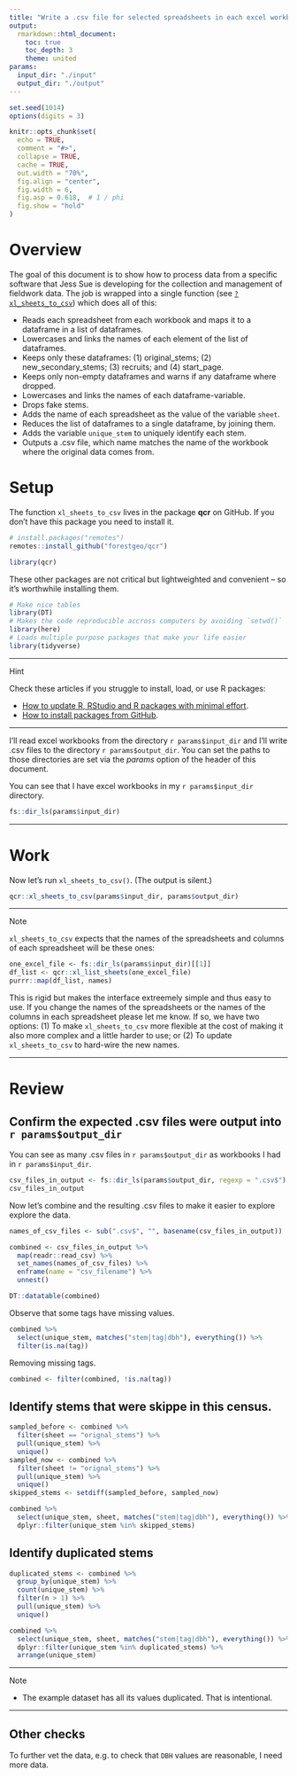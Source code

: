 ```yaml
---
title: "Write a .csv file for selected spreadsheets in each excel workbook"
output: 
  rmarkdown::html_document:
    toc: true
    toc_depth: 3
    theme: united
params:
  input_dir: "./input"
  output_dir: "./output"
---
```


```r
set.seed(1014)
options(digits = 3)

knitr::opts_chunk$set(
  echo = TRUE,
  comment = "#>",
  collapse = TRUE,
  cache = TRUE,
  out.width = "70%",
  fig.align = "center",
  fig.width = 6,
  fig.asp = 0.618,  # 1 / phi
  fig.show = "hold"
)
```

# Overview

The goal of this document is to show how to process data from a specific software that Jess Sue is developing for the collection and management of fieldwork data. The job is wrapped into a single function (see [`?xl_sheets_to_csv`](xxx add link)) which does all of this:

* Reads each spreadsheet from each workbook and maps it to a dataframe in a list of dataframes.
* Lowercases and links the names of each element of the list of dataframes.
* Keeps only these dataframes: (1) original_stems; (2) new_secondary_stems; (3)
  recruits; and (4) start_page.
* Keeps only non-empty dataframes and warns if any dataframe where dropped.
* Lowercases and links the names of each dataframe-variable.
* Drops fake stems.
* Adds the name of each spreadsheet as the value of the variable `sheet`.
* Reduces the list of dataframes to a single dataframe, by joining them.
* Adds the variable `unique_stem` to uniquely identify each stem.
* Outputs a .csv file, which name matches the name of the workbook
  where the original data comes from.

# Setup

The function `xl_sheets_to_csv` lives in the package __qcr__ on GitHub. If you don't have this package you need to install it.

```R
# install.packages("remotes")
remotes::install_github("forestgeo/qcr")
```

```r
library(qcr)
```

These other packages are not critical but lightweighted and convenient -- so it's worthwhile installing them. 

```r
# Make nice tables
library(DT)
# Makes the code reproducible accross computers by avoiding `setwd()`
library(here)
# Loads multiple purpose packages that make your life easier
library(tidyverse)
```

---

Hint

Check these articles if you struggle to install, load, or use R packages:

* [How to update R, RStudio and R packages with minimal effort](https://goo.gl/ALpYxX).
* [How to install packages from GitHub](https://goo.gl/eUX2Br).

---

I'll read excel workbooks from the directory `r params$input_dir` and I'll write .csv files to the directory `r params$output_dir`. You can set the paths to those directories are set via the _params_ option of the header of this document.

You can see that I have excel workbooks in my `r params$input_dir` directory.

```r
fs::dir_ls(params$input_dir)
```

---

# Work

Now let's run `xl_sheets_to_csv()`. (The output is silent.)

```r
qcr::xl_sheets_to_csv(params$input_dir, params$output_dir)
```

---

Note

`xl_sheets_to_csv` expects that the names of the spreadsheets and columns of each spreadsheet will be these ones:

```r
one_excel_file <- fs::dir_ls(params$input_dir)[[1]]
df_list <- qcr::xl_list_sheets(one_excel_file)
purrr::map(df_list, names)
```

This is rigid but makes the interface extreemely simple and thus easy to use. If you change the names of the spreadsheets or the names of the columns in each spreadsheet please let me know. If so, we have two options: (1) To make `xl_sheets_to_csv` more flexible at the cost of making it also more complex and a little harder to use; or (2) To update `xl_sheets_to_csv` to hard-wire the new names.

---

# Review

## Confirm the expected .csv files were output into `r params$output_dir`

You can see as many .csv files in `r params$output_dir` as workbooks I had in `r params$input_dir`.

```r
csv_files_in_output <- fs::dir_ls(params$output_dir, regexp = ".csv$")
csv_files_in_output
```

Now let's combine and the resulting .csv files to make it easier to explore explore the data.

```r
names_of_csv_files <- sub(".csv$", "", basename(csv_files_in_output))

combined <- csv_files_in_output %>% 
  map(readr::read_csv) %>% 
  set_names(names_of_csv_files) %>% 
  enframe(name = "csv_filename") %>% 
  unnest()

DT::datatable(combined)
```

Observe that some tags have missing values.

```r
combined %>% 
  select(unique_stem, matches("stem|tag|dbh"), everything()) %>% 
  filter(is.na(tag))
```

Removing missing tags.

```r
combined <- filter(combined, !is.na(tag))
```

## Identify stems that were skippe in this census.

```r
sampled_before <- combined %>% 
  filter(sheet == "orignal_stems") %>% 
  pull(unique_stem) %>% 
  unique()
sampled_now <- combined %>% 
  filter(sheet != "orignal_stems") %>% 
  pull(unique_stem) %>% 
  unique()
skipped_stems <- setdiff(sampled_before, sampled_now)

combined %>% 
  select(unique_stem, sheet, matches("stem|tag|dbh"), everything()) %>% 
  dplyr::filter(unique_stem %in% skipped_stems)
```

## Identify duplicated stems

```r
duplicated_stems <- combined %>% 
  group_by(unique_stem) %>% 
  count(unique_stem) %>% 
  filter(n > 1) %>% 
  pull(unique_stem) %>% 
  unique()

combined %>% 
  select(unique_stem, sheet, matches("stem|tag|dbh"), everything()) %>% 
  dplyr::filter(unique_stem %in% duplicated_stems) %>% 
  arrange(unique_stem)
```

---

Note

* The example dataset has all its values duplicated. That is intentional.

---

## Other checks

To further vet the data, e.g. to check that `DBH` values are reasonable, I need more data.
